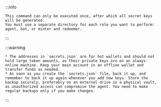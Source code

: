 :::info

    This command can only be executed once, after which all secret keys will be generated.
    You must use a separate directory for each role you want to perform: agent, bot, or minter and redeemer.

:::

:::warning

    * The addresses in `secrets.json` are for hot wallets and should not hold large token amounts, as their private keys are on an always-online machine. Keep your main account in an offline wallet and transfer funds as needed.
    * As soon as you create the `secrets.json` file, back it up, and remember to back it up again whenever you add new keys. Store the backup securely, preferably on an external drive in a physical vault, as unauthorized access can compromise the agent. You need to make regular backups only if you make changes.

:::
